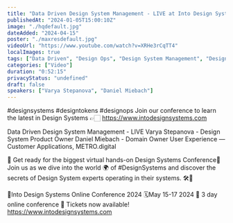 ```yaml
---
title: "Data Driven Design System Management - LIVE at Into Design Systems"
publishedAt: "2024-01-05T15:00:10Z"
image: "./hqdefault.jpg"
dateAdded: "2024-04-15"
poster: "./maxresdefault.jpg"
videoUrl: "https://www.youtube.com/watch?v=XRHe3rCqTT4"
localImages: true
tags: ["Data Driven", "Design Ops", "Design System Management", "Design Tokens"]
categories: ["Video"]
duration: "0:52:15"
privacyStatus: "undefined"
draft: false
speakers: ["Varya Stepanova", "Daniel Miebach"]
---
```

#designsystems #designtokens #designops 
Join our conference to learn the latest in Design Systems 👉🏻 https://www.intodesignsystems.com

Data Driven Design System Management  - LIVE 
Varya Stepanova - Design System Product Owner
Daniel Miebach - Domain Owner User Experience — Customer Applications, METRO.digital

🌟 Get ready for the biggest virtual hands-on Design Systems Conference🌟
Join us as we dive into the world 🌍 of #DesignSystems and discover the secrets of Design System experts operating in their systems. 🛠️🎨

📐Into Design Systems Online Conference 2024
🗓️May 15-17 2024
🚀 3 day online conference
🎫 Tickets now available! 
https://www.intodesignsystems.com
